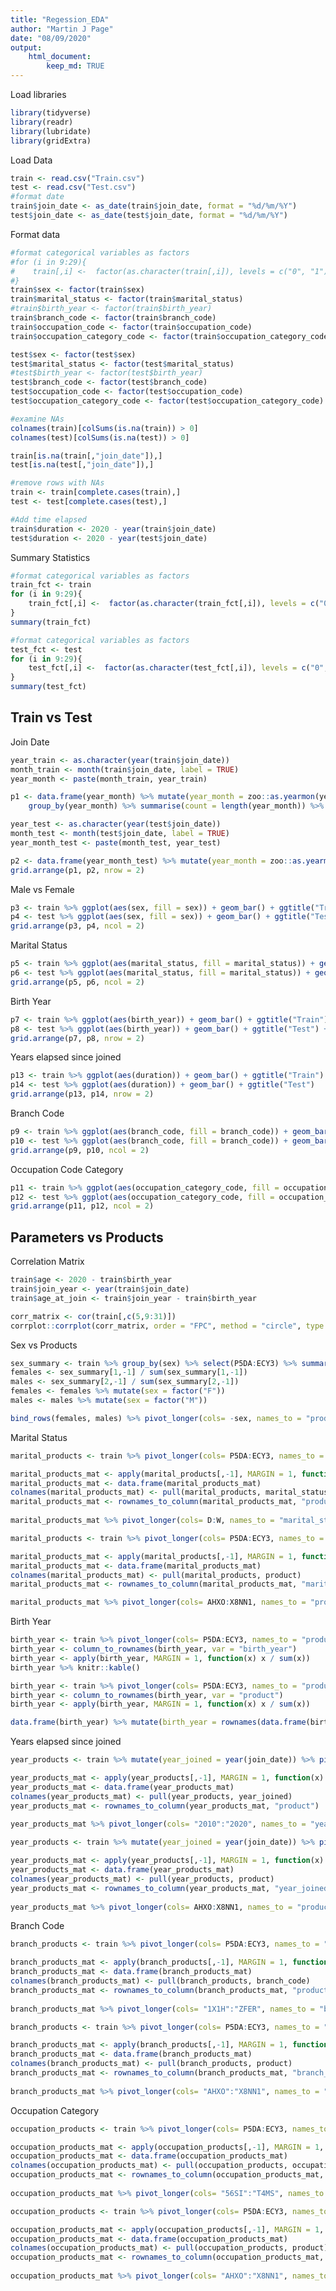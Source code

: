 ---
title: "Regession_EDA"
author: "Martin J Page"
date: "08/09/2020"
output: 
    html_document:
        keep_md: TRUE
---

Load libraries   
```{r, warning=FALSE, message=FALSE}
library(tidyverse)
library(readr)
library(lubridate)
library(gridExtra)
```

Load Data   
```{r, results='hide'}
train <- read.csv("Train.csv")
test <- read.csv("Test.csv")
#format date
train$join_date <- as_date(train$join_date, format = "%d/%m/%Y")
test$join_date <- as_date(test$join_date, format = "%d/%m/%Y")
```

Format data   
```{r, results='hide'}
#format categorical variables as factors
#for (i in 9:29){
#    train[,i] <-  factor(as.character(train[,i]), levels = c("0", "1"), labels = c("No", "Yes"))
#}
train$sex <- factor(train$sex)
train$marital_status <- factor(train$marital_status)
#train$birth_year <- factor(train$birth_year)
train$branch_code <- factor(train$branch_code)
train$occupation_code <- factor(train$occupation_code)
train$occupation_category_code <- factor(train$occupation_category_code)

test$sex <- factor(test$sex)
test$marital_status <- factor(test$marital_status)
#test$birth_year <- factor(test$birth_year)
test$branch_code <- factor(test$branch_code)
test$occupation_code <- factor(test$occupation_code)
test$occupation_category_code <- factor(test$occupation_category_code)

#examine NAs
colnames(train)[colSums(is.na(train)) > 0]
colnames(test)[colSums(is.na(test)) > 0]

train[is.na(train[,"join_date"]),]
test[is.na(test[,"join_date"]),]

#remove rows with NAs
train <- train[complete.cases(train),]
test <- test[complete.cases(test),]

#Add time elapsed
train$duration <- 2020 - year(train$join_date)
test$duration <- 2020 - year(test$join_date)
```

Summary Statistics   
```{r, warning=FALSE}
#format categorical variables as factors
train_fct <- train
for (i in 9:29){
    train_fct[,i] <-  factor(as.character(train_fct[,i]), levels = c("0", "1"), labels = c("No", "Yes"))
}
summary(train_fct)
```
```{r}
#format categorical variables as factors
test_fct <- test
for (i in 9:29){
    test_fct[,i] <-  factor(as.character(test_fct[,i]), levels = c("0", "1"), labels = c("No", "Yes"))
}
summary(test_fct)
```

## Train vs Test
Join Date   
```{r}
year_train <- as.character(year(train$join_date))
month_train <- month(train$join_date, label = TRUE)
year_month <- paste(month_train, year_train)

p1 <- data.frame(year_month) %>% mutate(year_month = zoo::as.yearmon(year_month, "%b %Y")) %>%
    group_by(year_month) %>% summarise(count = length(year_month)) %>% ggplot(aes(x = year_month, y = count)) + geom_line()

year_test <- as.character(year(test$join_date))
month_test <- month(test$join_date, label = TRUE)
year_month_test <- paste(month_test, year_test)

p2 <- data.frame(year_month_test) %>% mutate(year_month = zoo::as.yearmon(year_month_test, "%b %Y")) %>%  group_by(year_month) %>% summarise(count = length(year_month)) %>% ggplot(aes(x = year_month, y = count)) + geom_line() 
grid.arrange(p1, p2, nrow = 2)
```

Male vs Female   
```{r}
p3 <- train %>% ggplot(aes(sex, fill = sex)) + geom_bar() + ggtitle("Train")
p4 <- test %>% ggplot(aes(sex, fill = sex)) + geom_bar() + ggtitle("Test")
grid.arrange(p3, p4, ncol = 2) 
```
   
Marital Status   
```{r}
p5 <- train %>% ggplot(aes(marital_status, fill = marital_status)) + geom_bar() + ggtitle("Train")
p6 <- test %>% ggplot(aes(marital_status, fill = marital_status)) + geom_bar() + ggtitle("Test")
grid.arrange(p5, p6, ncol = 2) 
```
   
Birth Year   
```{r, fig.height= 7, fig.width= 10}
p7 <- train %>% ggplot(aes(birth_year)) + geom_bar() + ggtitle("Train")
p8 <- test %>% ggplot(aes(birth_year)) + geom_bar() + ggtitle("Test") + scale_x_continuous(limits = c(min(train$birth_year), max(train$birth_year)))
grid.arrange(p7, p8, nrow = 2)
```
    
Years elapsed since joined   
```{r, warning=FALSE}
p13 <- train %>% ggplot(aes(duration)) + geom_bar() + ggtitle("Train")
p14 <- test %>% ggplot(aes(duration)) + geom_bar() + ggtitle("Test")
grid.arrange(p13, p14, nrow = 2)
```
   
Branch Code   
```{r, fig.height= 6, fig.width= 8}
p9 <- train %>% ggplot(aes(branch_code, fill = branch_code)) + geom_bar() + ggtitle("Train") + theme(axis.text.x = element_text(angle = 90))
p10 <- test %>% ggplot(aes(branch_code, fill = branch_code)) + geom_bar() + ggtitle("Test") + theme(axis.text.x = element_text(angle = 90))
grid.arrange(p9, p10, ncol = 2)    
```
   
Occupation Code Category   
```{r, fig.height= 5, fig.width= 10}
p11 <- train %>% ggplot(aes(occupation_category_code, fill = occupation_category_code)) + geom_bar() + ggtitle("Train")
p12 <- test %>% ggplot(aes(occupation_category_code, fill = occupation_category_code)) + geom_bar() + ggtitle("Test")
grid.arrange(p11, p12, ncol = 2)
```
## Parameters vs Products
Correlation Matrix   
```{r}
train$age <- 2020 - train$birth_year
train$join_year <- year(train$join_date)
train$age_at_join <- train$join_year - train$birth_year

corr_matrix <- cor(train[,c(5,9:31)])
corrplot::corrplot(corr_matrix, order = "FPC", method = "circle", type = "lower", tl.cex = 0.6, tl.col = "black")
```
    
Sex vs Products   
```{r, message=FALSE}
sex_summary <- train %>% group_by(sex) %>% select(P5DA:ECY3) %>% summarise_all(sum)
females <- sex_summary[1,-1] / sum(sex_summary[1,-1])
males <- sex_summary[2,-1] / sum(sex_summary[2,-1])
females <- females %>% mutate(sex = factor("F"))
males <- males %>% mutate(sex = factor("M"))

bind_rows(females, males) %>% pivot_longer(cols= -sex, names_to = "product" , values_to = "proportion") %>% ggplot(aes(x = product, y = proportion, fill = sex)) + geom_col(position = "dodge") + theme(axis.text.x = element_text(angle = 90))
```
    
Marital Status   
```{r, message=FALSE}
marital_products <- train %>% pivot_longer(cols= P5DA:ECY3, names_to = "product" , values_to = "purchase") %>% group_by(marital_status, product) %>% summarise(total = sum(purchase)) %>% pivot_wider(id_cols = "marital_status" ,names_from = "product", values_from = "total")

marital_products_mat <- apply(marital_products[,-1], MARGIN = 1, function(x) x / sum(x))
marital_products_mat <- data.frame(marital_products_mat)
colnames(marital_products_mat) <- pull(marital_products, marital_status)
marital_products_mat <- rownames_to_column(marital_products_mat, "product")
    
marital_products_mat %>% pivot_longer(cols= D:W, names_to = "marital_status" , values_to = "proportion") %>% ggplot(aes(x = marital_status, y = proportion, fill = product)) + geom_col()
```
```{r, message=FALSE}
marital_products <- train %>% pivot_longer(cols= P5DA:ECY3, names_to = "product" , values_to = "purchase") %>% group_by(product, marital_status) %>% summarise(total = sum(purchase)) %>% pivot_wider(id_cols = "product" ,names_from = "marital_status", values_from = "total")

marital_products_mat <- apply(marital_products[,-1], MARGIN = 1, function(x) x / sum(x))
marital_products_mat <- data.frame(marital_products_mat)
colnames(marital_products_mat) <- pull(marital_products, product)
marital_products_mat <- rownames_to_column(marital_products_mat, "marital_status")

marital_products_mat %>% pivot_longer(cols= AHXO:X8NN1, names_to = "product" , values_to = "proportion") %>% ggplot(aes(x = product, y = proportion, fill = marital_status)) + geom_col() + theme(axis.text.x = element_text(angle = 90))
```
   
Birth Year   
```{r}
birth_year <- train %>% pivot_longer(cols= P5DA:ECY3, names_to = "product" , values_to = "purchase") %>% group_by(birth_year, product) %>% summarise(total = sum(purchase)) %>%  pivot_wider(id_cols = "birth_year" ,names_from = "product", values_from = "total")
birth_year <- column_to_rownames(birth_year, var = "birth_year")
birth_year <- apply(birth_year, MARGIN = 1, function(x) x / sum(x))
birth_year %>% knitr::kable()

```

```{r, fig.height= 6, fig.width= 9}
birth_year <- train %>% pivot_longer(cols= P5DA:ECY3, names_to = "product" , values_to = "purchase") %>% group_by(product, birth_year) %>% summarise(total = sum(purchase)) %>%  pivot_wider(id_cols = "product" ,names_from = "birth_year", values_from = "total")
birth_year <- column_to_rownames(birth_year, var = "product")
birth_year <- apply(birth_year, MARGIN = 1, function(x) x / sum(x))

data.frame(birth_year) %>% mutate(birth_year = rownames(data.frame(birth_year)))%>% select(-GYSR) %>% pivot_longer(cols= AHXO:X8NN1, names_to = "product" , values_to = "proportion")  %>% ggplot(aes(x = birth_year, y = proportion)) + geom_col() + facet_wrap(~product) +  theme(axis.ticks.x = element_blank(), axis.text.x=element_blank())
```

   
Years elapsed since joined   
```{r}
year_products <- train %>% mutate(year_joined = year(join_date)) %>% pivot_longer(cols= P5DA:ECY3, names_to = "product" , values_to = "purchase") %>% group_by(year_joined, product) %>% summarise(total = sum(purchase)) %>% pivot_wider(id_cols = "year_joined" ,names_from = "product", values_from = "total")

year_products_mat <- apply(year_products[,-1], MARGIN = 1, function(x) x / sum(x))
year_products_mat <- data.frame(year_products_mat)
colnames(year_products_mat) <- pull(year_products, year_joined)
year_products_mat <- rownames_to_column(year_products_mat, "product")
    
year_products_mat %>% pivot_longer(cols= "2010":"2020", names_to = "year_joined" , values_to = "proportion") %>% ggplot(aes(x = year_joined, y = proportion, fill = product)) + geom_col()
```
```{r}
year_products <- train %>% mutate(year_joined = year(join_date)) %>% pivot_longer(cols= P5DA:ECY3, names_to = "product" , values_to = "purchase") %>% group_by(product, year_joined) %>% summarise(total = sum(purchase)) %>% pivot_wider(id_cols = "product" ,names_from = "year_joined", values_from = "total")

year_products_mat <- apply(year_products[,-1], MARGIN = 1, function(x) x / sum(x))
year_products_mat <- data.frame(year_products_mat)
colnames(year_products_mat) <- pull(year_products, product)
year_products_mat <- rownames_to_column(year_products_mat, "year_joined")
    
year_products_mat %>% pivot_longer(cols= AHXO:X8NN1, names_to = "product" , values_to = "proportion") %>% ggplot(aes(x = product, y = proportion, fill = year_joined)) + geom_col()  + theme(axis.text.x = element_text(angle = 90))
```
   
Branch Code   
```{r, message=FALSE}
branch_products <- train %>% pivot_longer(cols= P5DA:ECY3, names_to = "product" , values_to = "purchase") %>% group_by(branch_code, product) %>% summarise(total = sum(purchase)) %>% pivot_wider(id_cols = "branch_code" ,names_from = "product", values_from = "total")

branch_products_mat <- apply(branch_products[,-1], MARGIN = 1, function(x) x / sum(x))
branch_products_mat <- data.frame(branch_products_mat)
colnames(branch_products_mat) <- pull(branch_products, branch_code)
branch_products_mat <- rownames_to_column(branch_products_mat, "product")
    
branch_products_mat %>% pivot_longer(cols= "1X1H":"ZFER", names_to = "branch_code" , values_to = "proportion") %>% ggplot(aes(x = branch_code, y = proportion, fill = product)) + geom_col() + theme(axis.text.x = element_text(angle = 90))
```
```{r, message=FALSE}
branch_products <- train %>% pivot_longer(cols= P5DA:ECY3, names_to = "product" , values_to = "purchase") %>% group_by(product, branch_code) %>% summarise(total = sum(purchase)) %>% pivot_wider(id_cols = "product" ,names_from = "branch_code", values_from = "total")

branch_products_mat <- apply(branch_products[,-1], MARGIN = 1, function(x) x / sum(x))
branch_products_mat <- data.frame(branch_products_mat)
colnames(branch_products_mat) <- pull(branch_products, product)
branch_products_mat <- rownames_to_column(branch_products_mat, "branch_code")
    
branch_products_mat %>% pivot_longer(cols= "AHXO":"X8NN1", names_to = "product" , values_to = "proportion") %>% ggplot(aes(x = product, y = proportion, fill = branch_code)) + geom_col() + theme(axis.text.x = element_text(angle = 90))
```
   
Occupation Category   
```{r, message=FALSE}
occupation_products <- train %>% pivot_longer(cols= P5DA:ECY3, names_to = "product" , values_to = "purchase") %>% group_by(occupation_category_code, product) %>% summarise(total = sum(purchase)) %>% pivot_wider(id_cols = "occupation_category_code" ,names_from = "product", values_from = "total")

occupation_products_mat <- apply(occupation_products[,-1], MARGIN = 1, function(x) x / sum(x))
occupation_products_mat <- data.frame(occupation_products_mat)
colnames(occupation_products_mat) <- pull(occupation_products, occupation_category_code)
occupation_products_mat <- rownames_to_column(occupation_products_mat, "product")
    
occupation_products_mat %>% pivot_longer(cols= "56SI":"T4MS", names_to = "occupation_category_code" , values_to = "proportion") %>% ggplot(aes(x = occupation_category_code, y = proportion, fill = product)) + geom_col()
```
```{r, message=FALSE}
occupation_products <- train %>% pivot_longer(cols= P5DA:ECY3, names_to = "product" , values_to = "purchase") %>% group_by(product, occupation_category_code) %>% summarise(total = sum(purchase)) %>% pivot_wider(id_cols = "product" ,names_from = "occupation_category_code", values_from = "total")

occupation_products_mat <- apply(occupation_products[,-1], MARGIN = 1, function(x) x / sum(x))
occupation_products_mat <- data.frame(occupation_products_mat)
colnames(occupation_products_mat) <- pull(occupation_products, product)
occupation_products_mat <- rownames_to_column(occupation_products_mat, "occupation_category_code")
    
occupation_products_mat %>% pivot_longer(cols= "AHXO":"X8NN1", names_to = "product" , values_to = "proportion") %>% ggplot(aes(x = product, y = proportion, fill = occupation_category_code)) + geom_col() + theme(axis.text.x = element_text(angle = 90))
```


